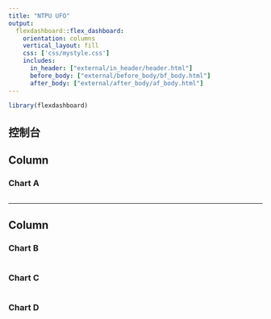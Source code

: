 ```yaml
---
title: "NTPU UFO"
output: 
  flexdashboard::flex_dashboard:
    orientation: columns
    vertical_layout: fill
    css: ['css/mystyle.css']
    includes:
      in_header: ["external/in_header/header.html"]
      before_body: ["external/before_body/bf_body.html"]
      after_body: ["external/after_body/af_body.html"]
---
```


```r
library(flexdashboard)
```

控制台 {.sidebar}
------------------------

<div id="example" width="100%" height="100%"></div>
<script type="text/javascript" src="https://pym.nprapps.org/pym.v1.min.js"></script>
<script>
    var pymParent = new pym.Parent("example", "./myControl.html", {});
</script>

Column {data-width=550}
-----------------------------------------------------------------------

### Chart A

```r

```

***

Column {data-width=450}
-----------------------------------------------------------------------

### Chart B

```r

```

### Chart C

```r

```

### Chart D

```r

```

